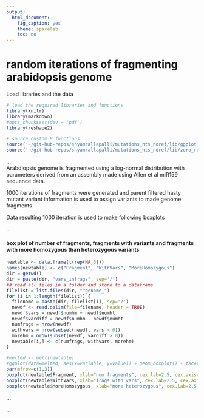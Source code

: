 ```yaml
---
output:
  html_document:
    fig_caption: yes
    theme: spacelab
    toc: no
---
```

# **random iterations of fragmenting arabidopsis genome**

Load libraries and the data
```r
# load the required libraries and functions
library(knitr)
library(markdown)
#opts_chunk$set(dev = 'pdf')
library(reshape2)

# source custom R functions
source('~/git-hub-repos/shyamrallapalli/mutations_hts_noref/lib/ggplot_theme.R')
source('~/git-hub-repos/shyamrallapalli/mutations_hts_noref/lib/zero_ratio_adj.R')

```

...     
Arabdiopsis genome is fragmented using a log-normal distribution with parameters derived from an assembly made using Allen et al miR159 sequence data.

1000 iterations of fragments were generated and parent filtered hasty mutant variant information is used to assign variants to made genome fragments

Data resulting 1000 iteration is used to make following boxplots

...  		

#### box plot of number of fragments, fragments with variants and fragments with more homozygous than heterozygous variants

```r
newtable <- data.frame(t(rep(NA,3)))
names(newtable) <- c("Fragment", "WithVars", "MoreHomozygous")
dir = getwd()
dir = paste(dir, "vars_infrags", sep='/')
## read all files in a folder and store to a dataframe
filelist = list.files(dir, "^genome_")
for (i in 1:length(filelist)) {
  filename = paste(dir, filelist[i], sep='/')
  newdf <- read.delim(file=filename, header = TRUE)
  newdf$vars = newdf$numhm + newdf$numht
  newdf$vardiff = newdf$numhm - newdf$numht
  numfrags = nrow(newdf)
  withvars = nrow(subset(newdf, vars > 0))
  morehm = nrow(subset(newdf, vardiff > 0))
  newtable[i,] <- c(numfrags, withvars, morehm)
}

#melted <- melt(newtable)
#ggplot(data=melted, aes(x=variable, y=value)) + geom_boxplot() + facet_grid(variable ~ ., scales="free")
par(mfrow=c(1,3))
boxplot(newtable$Fragment, xlab="num fragments", cex.lab=2.5, cex.axis=2.5)
boxplot(newtable$WithVars, xlab="frags with vars", cex.lab=2.5, cex.axis=2.5)
boxplot(newtable$MoreHomozygous, xlab="more heterozygous", cex.lab=2.5, cex.axis=2.5)

```


...


...

